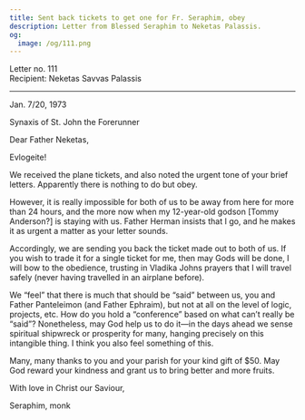 ```yaml
---
title: Sent back tickets to get one for Fr. Seraphim, obey
description: Letter from Blessed Seraphim to Neketas Palassis.
og:
  image: /og/111.png
---
```


<div style={{textAlign:'right', fontFamily:'monospace'}}>Letter no. 111</div>
<div style={{textAlign:'left', fontFamily:'monospace'}}>Recipient: Neketas Savvas Palassis</div>

---

Jan. 7/20, 1973

Synaxis of St. John the Forerunner

Dear Father Neketas,

Evlogeite!

We received the plane tickets, and also noted the urgent tone of your brief letters. Apparently there is nothing to do but obey.

However, it is really impossible for both of us to be away from here for more than 24 hours, and the more now when my 12-year-old godson [Tommy Anderson?] is staying with us. Father Herman insists that I go, and he makes it as urgent a matter as your letter sounds.

Accordingly, we are sending you back the ticket made out to both of us. If you wish to trade it for a single ticket for me, then may Gods will be done, I will bow to the obedience, trusting in Vladika Johns prayers that I will travel safely (never having travelled in an airplane before).

We “feel” that there is much that should be “said” between us, you and Father Panteleimon (and Father Ephraim), but not at all on the level of logic, projects, etc. How do you hold a “conference” based on what can’t really be “said”? Nonetheless, may God help us to do it—in the days ahead we sense spiritual shipwreck or prosperity for many, hanging precisely on this intangible thing. I think you also feel something of this.

Many, many thanks to you and your parish for your kind gift of $50. May God reward your kindness and grant us to bring better and more fruits.

With love in Christ our Saviour,

Seraphim, monk
